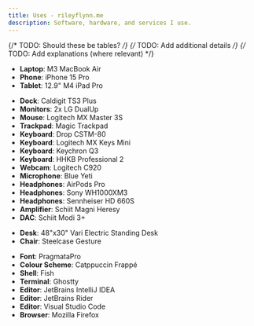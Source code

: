 ```yaml
---
title: Uses - rileyflynn.me
description: Software, hardware, and services I use.
---
```



<Layout title="Uses - rileyflynn.me" description="Software, hardware, and services I use.">

{/* TODO: Should these be tables? */}
{/* TODO: Add additional details */}
{/* TODO: Add explanations (where relevant) */}

<Command command="kubectl get devices --output=markdown" />
<Prose>

- **Laptop**: M3 MacBook Air
- **Phone**: iPhone 15 Pro
- **Tablet**: 12.9" M4 iPad Pro

</Prose>

<Command command="kubectl get peripherals --output=markdown" />
<Prose>

- **Dock**: Caldigit TS3 Plus
- **Monitors**: 2x LG DualUp
- **Mouse**: Logitech MX Master 3S
- **Trackpad**: Magic Trackpad
- **Keyboard**: Drop CSTM-80
- **Keyboard**: Logitech MX Keys Mini
- **Keyboard**: Keychron Q3
- **Keyboard**: HHKB Professional 2
- **Webcam**: Logitech C920
- **Microphone**: Blue Yeti
- **Headphones**: AirPods Pro
- **Headphones**: Sony WH1000XM3
- **Headphones**: Sennheiser HD 660S
- **Amplifier**: Schiit Magni Heresy
- **DAC**: Schiit Modi 3+

</Prose>

<Command command="kubectl get desk --output=markdown" />
<Prose>

- **Desk**: 48"x30" Vari Electric Standing Desk
- **Chair**: Steelcase Gesture

</Prose>

<Command command="kubectl get software --output=markdown" />
<Prose>

- **Font**: PragmataPro
- **Colour Scheme**: Catppuccin Frappé
- **Shell**: Fish
- **Terminal**: Ghostty
- **Editor**: JetBrains IntelliJ IDEA
- **Editor**: JetBrains Rider
- **Editor**: Visual Studio Code
- **Browser**: Mozilla Firefox

</Prose>
</Layout>
